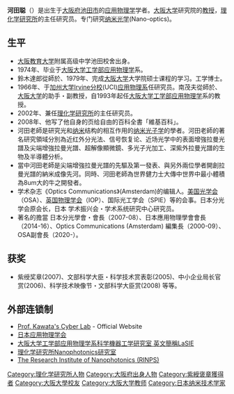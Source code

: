 '''河田聪'''（{{bd|1951年|10月1日|||Kawata Satoshi}}）是出生于[[大阪府|大阪府]][[池田市|池田市]]的[[应用物理学|应用物理学]]学者。[[大阪大学|大阪大学]]研究院的[[教授|教授]]，[[理化学研究所|理化学研究所]]的主任研究员。专门研究[[纳米光学|纳米光学]](Nano-optics)。

== 生平 ==
* [[大阪教育大学|大阪教育大学]]附属高级中学池田校舍出身。
* 1974年、毕业于[[大阪大学|大阪大学]][[工学部|工学部]][[应用物理学|应用物理学]]系。
* 鈴木達郎從師於、1979年、完成[[大阪大学|大阪大学]]大学院硕士课程的学习。工学博士。
* 1966年、于[[加州大学Irvine分校|加州大学Irvine分校]](UCI)[[应用物理系|应用物理系]]任研究员。南茂夫從師於、[[大阪大学|大阪大学]]的助手・副教授，自1993年起任[[大阪大学|大阪大学]][[工学部|工学部]][[应用物理学|应用物理学]]系的教授。
* 2002年、兼任[[理化学研究所|理化学研究所]]的主任研究员。
* 2008年、他写了他自身的页给自由的百科全書「維基百科」。
* 河田老師是研究光和[[纳米|纳米]]结构的相互作用的[[纳米光子学|纳米光子学]]的學者。河田老師的著名研究領域分別為近红外分光法、信号恢复论、近场光学中的表面增強拉曼光譜及尖端增強拉曼光譜、超解像顯微鏡、多光子光加工、深紫外拉曼光譜的生物及半導體分析。
* 當中河田老師是尖端增強拉曼光譜的先驅及第一發表、與另外兩位學者開創拉曼光譜的納米成像先河。同時、河田老師為世界健力士大傳中世界中最小體積為8um大的牛之開發者。
* 学术杂志《Optics Communications》(Amsterdam)的编辑人。[[美国光学会|美国光学会]]（OSA）、[[英国物理学会|英国物理学会]]（IOP）、国际光工学会（SPIE）等的会事。日本分光学会原会长，日本    学术振兴会・学术系统研究中心研究员。
* 著名的擔當 日本分光學會・會長（2007-08）、日本應用物理學會會長（2014-16）、Optics Communications (Amsterdam) 編集長（2000-09）、OSA副會長（2020-）。

== 获奖 ==
* 紫绶奖章(2007)、文部科学大臣・科学技术赏表彰(2005)、中小企业局长官赏(2006)、科学技术映像节・文部科学大臣赏(2008) 等等。

== 外部连锁制 ==
* [http://www.skawata.com Prof. Kawata's Cyber Lab] {{Wayback|url=http://www.skawata.com/ |date=20080820143403 }} - Official Website
* [http://www.jsap.or.jp/ 日本应用物理学会] {{Wayback|url=http://www.jsap.or.jp/ |date=20081012172251 }}
* [http://lasie.ap.eng.osaka-u.ac.jp/home_j.html 大阪大学工学部应用物理学系科学機器工学研究室 英文簡稱LaSIE] {{Wayback|url=http://lasie.ap.eng.osaka-u.ac.jp/home_j.html |date=20080919084751 }}
* [https://web.archive.org/web/20070628231904/http://optsun.riken.go.jp/ 理化学研究所Nanophotonics研究室]
* [https://web.archive.org/web/20071216084904/http://www.nanophotonics.info/eng/ The Research Institute of Nanophotonics (RINPS)]

{{DEFAULTSORT:Kawata Satoshi}}
[[Category:理化学研究所人物|Category:理化学研究所人物]]
[[Category:大阪府出身人物|Category:大阪府出身人物]]
[[Category:紫綬褒章獲得者|Category:紫綬褒章獲得者]]
[[Category:大阪大學校友|Category:大阪大學校友]]
[[Category:大阪大学教师|Category:大阪大学教师]]
[[Category:日本纳米技术学家|Category:日本纳米技术学家]]